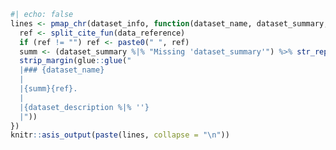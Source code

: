 ```r
#| echo: false
lines <- pmap_chr(dataset_info, function(dataset_name, dataset_summary, dataset_description, data_reference, ...) {
  ref <- split_cite_fun(data_reference)
  if (ref != "") ref <- paste0(" ", ref)
  summ <- (dataset_summary %|% "Missing 'dataset_summary'") %>% str_replace_all("\\n", " ") %>% str_replace_all("\\. *$", "")
  strip_margin(glue::glue("
  |### {dataset_name}
  |
  |{summ}{ref}.
  |
  |{dataset_description %|% ''}
  |"))
})
knitr::asis_output(paste(lines, collapse = "\n"))
```